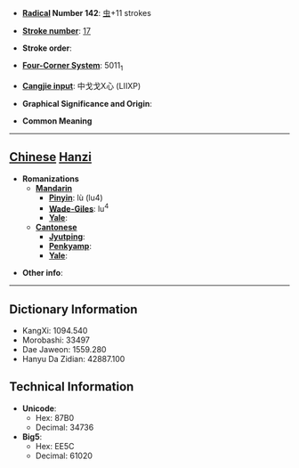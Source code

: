 * '''[[Wiktionary:Chinese radical index| Radical]] Number 142''': [[Wiktionary:Chinese radical index 虫|虫]]+11 strokes

* '''[[Wiktionary:Chinese total strokes index|Stroke number]]''': [[Wiktionary:Chinese total strokes index 17|17]]

* '''Stroke order''': 

* '''[[Wiktionary:Chinese four corner index|Four-Corner System]]''': 5011<sub>1</sub>

* '''[[Wiktionary:Chinese Cangjie index|Cangjie input]]''': 中戈戈X心 (LIIXP)

* '''Graphical Significance and Origin''': 

* '''Common Meaning'''

----

== [[Chinese]] [[Hanzi]] ==

* '''Romanizations'''
** '''[[Mandarin]]'''
*** '''[[Pinyin]]''': lù (lu4)
*** '''[[Wade-Giles]]''': lu<sup>4</sup>
*** '''[[Yale]]''': 
** '''[[Cantonese]]'''
*** '''[[Jyutping]]''':
*** '''[[Penkyamp]]''': 
*** '''[[Yale]]''': 

* '''Other info''': 

----

== Dictionary Information ==

* KangXi: 1094.540
* Morobashi: 33497
* Dae Jaweon: 1559.280
* Hanyu Da Zidian: 42887.100

== Technical Information ==

* '''Unicode''':
** Hex: 87B0
** Decimal: 34736
* '''Big5''':
** Hex: EE5C
** Decimal: 61020